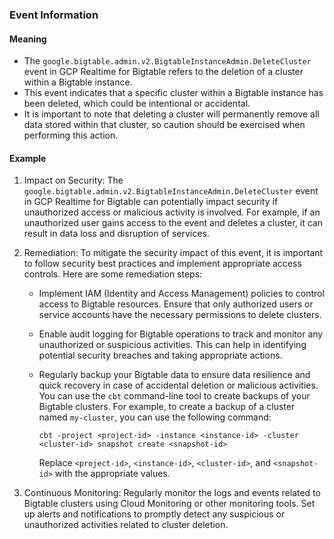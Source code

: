 
### Event Information

#### Meaning

- The `google.bigtable.admin.v2.BigtableInstanceAdmin.DeleteCluster` event in GCP Realtime for Bigtable refers to the deletion of a cluster within a Bigtable instance.
- This event indicates that a specific cluster within a Bigtable instance has been deleted, which could be intentional or accidental.
- It is important to note that deleting a cluster will permanently remove all data stored within that cluster, so caution should be exercised when performing this action.

#### Example

1. Impact on Security: The `google.bigtable.admin.v2.BigtableInstanceAdmin.DeleteCluster` event in GCP Realtime for Bigtable can potentially impact security if unauthorized access or malicious activity is involved. For example, if an unauthorized user gains access to the event and deletes a cluster, it can result in data loss and disruption of services.

2. Remediation: To mitigate the security impact of this event, it is important to follow security best practices and implement appropriate access controls. Here are some remediation steps:

   - Implement IAM (Identity and Access Management) policies to control access to Bigtable resources. Ensure that only authorized users or service accounts have the necessary permissions to delete clusters.
   
   - Enable audit logging for Bigtable operations to track and monitor any unauthorized or suspicious activities. This can help in identifying potential security breaches and taking appropriate actions.
   
   - Regularly backup your Bigtable data to ensure data resilience and quick recovery in case of accidental deletion or malicious activities. You can use the `cbt` command-line tool to create backups of your Bigtable clusters. For example, to create a backup of a cluster named `my-cluster`, you can use the following command:
   
     ```
     cbt -project <project-id> -instance <instance-id> -cluster <cluster-id> snapshot create <snapshot-id>
     ```
     
     Replace `<project-id>`, `<instance-id>`, `<cluster-id>`, and `<snapshot-id>` with the appropriate values.
     
3. Continuous Monitoring: Regularly monitor the logs and events related to Bigtable clusters using Cloud Monitoring or other monitoring tools. Set up alerts and notifications to promptly detect any suspicious or unauthorized activities related to cluster deletion.

